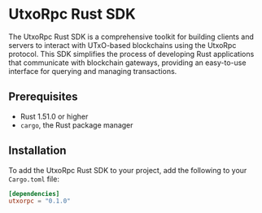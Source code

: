 # UtxoRpc Rust SDK

The UtxoRpc Rust SDK is a comprehensive toolkit for building clients and servers to interact with UTxO-based blockchains using the UtxoRpc protocol. This SDK simplifies the process of developing Rust applications that communicate with blockchain gateways, providing an easy-to-use interface for querying and managing transactions.

## Prerequisites

- Rust 1.51.0 or higher
- `cargo`, the Rust package manager

## Installation

To add the UtxoRpc Rust SDK to your project, add the following to your `Cargo.toml` file:

```toml
[dependencies]
utxorpc = "0.1.0"
```
